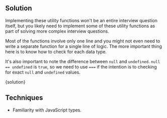 

## Solution

Implementing these utility functions won't be an entire interview question itself, but you likely need to implement some of these utility functions as part of solving more complex interview questions.

Most of the functions involve only one line and you might not even need to write a separate function for a single line of logic. The more important thing here is to know how to check for each data type.

It's also important to note the difference between `null` and `undefined`. `null == undefined` is `true`, so we need to use `===` if the intention is to checking for exact `null` and `undefined` values.

<MDXCodeBlock>{solution}</MDXCodeBlock>

## Techniques

- Familiarity with JavaScript types.
